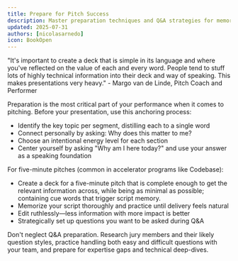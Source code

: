 ```yaml
---
title: Prepare for Pitch Success
description: Master preparation techniques and Q&A strategies for memorable pitch performances
updated: 2025-07-31
authors: [nicolasarnedo]
icon: BookOpen
---
```


<YouTube id="oFqgBB45RUI" params="start=0&rel=0&modestbranding=1" /> 

<Callout type="quote">
<div style={{ fontSize: '1.1rem'}}>
<span style={{ fontWeight: 'bold' }}>"It's important to create a deck that is simple in its language and where you've reflected on the value of each and every word. People tend to stuff lots of highly technical information into their deck and way of speaking. This makes presentations very heavy."</span> - Margo van de Linde, Pitch Coach and Performer
</div>
</Callout>

Preparation is the most critical part of your performance when it comes to pitching. Before your presentation, use this anchoring process:
- Identify the key topic per segment, distilling each to a single word
- Connect personally by asking: Why does this matter to me?
- Choose an intentional energy level for each section
- Center yourself by asking "Why am I here today?" and use your answer as a speaking foundation

For five-minute pitches (common in accelerator programs like Codebase):
- Create a deck for a five-minute pitch that is complete enough to get the relevant information across, while being as minimal as possible; containing cue words that trigger script memory.
- Memorize your script thoroughly and practice until delivery feels natural
- Edit ruthlessly—less information with more impact is better
- Strategically set up questions you want to be asked during Q&A

Don't neglect Q&A preparation. Research jury members and their likely question styles, practice handling both easy and difficult questions with your team, and prepare for expertise gaps and technical deep-dives.

